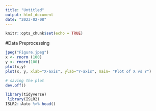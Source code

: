 ```yaml
---
title: "Untitled"
output: html_document
date: "2023-02-08"
---
```


```r
knitr::opts_chunk$set(echo = TRUE)
```

#Data Preprocessing
```r
jpeg("Figure.jpeg")
x <- rnorm (100)
y <- rnorm(100)
plot(x,y)
plot(x, y, xlab="X-axis", ylab="Y-axis", main= "Plot of X vs Y") 

# saving the plot
dev.off()
```


```r
library(tidyverse)
 library(ISLR2)
ISLR2::Auto %>% head()
```
